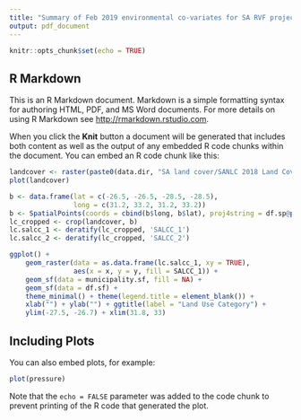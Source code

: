```yaml
---
title: "Summary of Feb 2019 environmental co-variates for SA RVF project"
output: pdf_document
---
```


```r
knitr::opts_chunk$set(echo = TRUE)
```

## R Markdown

This is an R Markdown document. Markdown is a simple formatting syntax for authoring HTML, PDF, and MS Word documents. For more details on using R Markdown see <http://rmarkdown.rstudio.com>.

When you click the **Knit** button a document will be generated that includes both content as well as the output of any embedded R code chunks within the document. You can embed an R code chunk like this:

```r
landcover <- raster(paste0(data.dir, "SA land cover/SANLC 2018 Land Cover/SA_NLC_2018_GEO.tif"))
plot(landcover)

b <- data.frame(lat = c(-26.5, -26.5, -28.5, -28.5), 
                long = c(31.2, 33.2, 31.2, 33.2))
b <- SpatialPoints(coords = cbind(b$long, b$lat), proj4string = df.sp@proj4string)
lc_cropped <- crop(landcover, b)
lc.salcc_1 <- deratify(lc_cropped, 'SALCC_1')
lc.salcc_2 <- deratify(lc_cropped, 'SALCC_2')

ggplot() + 
    geom_raster(data = as.data.frame(lc.salcc_1, xy = TRUE),
                aes(x = x, y = y, fill = SALCC_1)) +
    geom_sf(data = municipality.sf, fill = NA) + 
    geom_sf(data = df.sf) +
    theme_minimal() + theme(legend.title = element_blank()) + 
    xlab("") + ylab("") + ggtitle(label = "Land Use Category") + 
    ylim(-27.5, -26.7) + xlim(31.8, 33)

```

## Including Plots

You can also embed plots, for example:

```r
plot(pressure)
```

Note that the `echo = FALSE` parameter was added to the code chunk to prevent printing of the R code that generated the plot.
